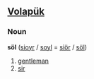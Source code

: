 ==[[Volapük]]==

===Noun===
'''söl'''  ([[sioyr]] / [[soyl]] = [[siör]] / [[söl]])
 
# [[gentleman]]
# [[sir]]